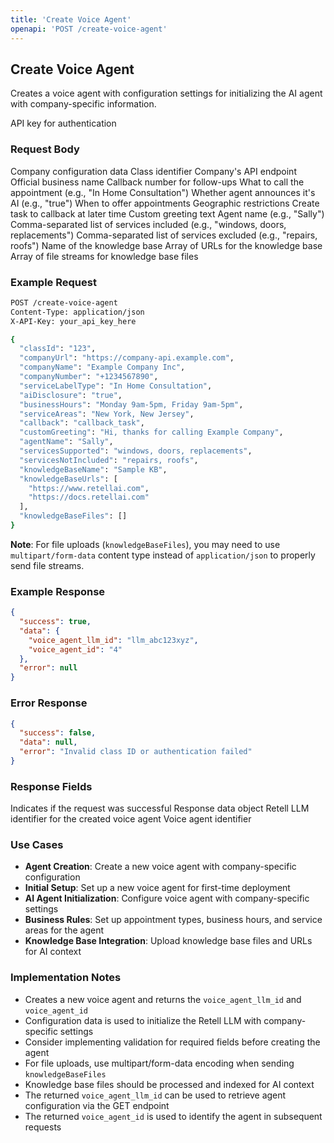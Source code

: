 ```yaml
---
title: 'Create Voice Agent'
openapi: 'POST /create-voice-agent'
---
```


## Create Voice Agent

Creates a voice agent with configuration settings for initializing the AI agent with company-specific information.

<ParamField path="header" type="string" name="X-API-Key" required>
  API key for authentication
</ParamField>

### Request Body

<ParamField path="body" type="object" name="configData" required>
  Company configuration data
</ParamField>

<ParamField path="body" type="string" name="classId" required>
  Class identifier
</ParamField>

<ParamField path="body" type="string" name="companyUrl" required>
  Company's API endpoint
</ParamField>

<ParamField path="body" type="string" name="companyName" required>
  Official business name
</ParamField>

<ParamField path="body" type="string" name="companyNumber" required>
  Callback number for follow-ups
</ParamField>

<ParamField path="body" type="string" name="serviceLabelType">
  What to call the appointment (e.g., "In Home Consultation")
</ParamField>

<ParamField path="body" type="string" name="aiDisclosure">
  Whether agent announces it's AI (e.g., "true")
</ParamField>

<ParamField path="body" type="string" name="businessHours">
  When to offer appointments
</ParamField>

<ParamField path="body" type="string" name="serviceAreas">
  Geographic restrictions
</ParamField>

<ParamField path="body" type="string" name="callback">
  Create task to callback at later time
</ParamField>

<ParamField path="body" type="string" name="customGreeting">
  Custom greeting text
</ParamField>

<ParamField path="body" type="string" name="agentName">
  Agent name (e.g., "Sally")
</ParamField>

<ParamField path="body" type="string" name="servicesSupported">
  Comma-separated list of services included (e.g., "windows, doors, replacements")
</ParamField>

<ParamField path="body" type="string" name="servicesNotIncluded">
  Comma-separated list of services excluded (e.g., "repairs, roofs")
</ParamField>

<ParamField path="body" type="string" name="knowledgeBaseName">
  Name of the knowledge base
</ParamField>

<ParamField path="body" type="array" name="knowledgeBaseUrls">
  Array of URLs for the knowledge base
</ParamField>

<ParamField path="body" type="array" name="knowledgeBaseFiles">
  Array of file streams for knowledge base files
</ParamField>

### Example Request

```bash
POST /create-voice-agent
Content-Type: application/json
X-API-Key: your_api_key_here

{
  "classId": "123",
  "companyUrl": "https://company-api.example.com",
  "companyName": "Example Company Inc",
  "companyNumber": "+1234567890",
  "serviceLabelType": "In Home Consultation",
  "aiDisclosure": "true",
  "businessHours": "Monday 9am-5pm, Friday 9am-5pm",
  "serviceAreas": "New York, New Jersey",
  "callback": "callback_task",
  "customGreeting": "Hi, thanks for calling Example Company",
  "agentName": "Sally",
  "servicesSupported": "windows, doors, replacements",
  "servicesNotIncluded": "repairs, roofs",
  "knowledgeBaseName": "Sample KB",
  "knowledgeBaseUrls": [
    "https://www.retellai.com",
    "https://docs.retellai.com"
  ],
  "knowledgeBaseFiles": []
}
```

**Note**: For file uploads (`knowledgeBaseFiles`), you may need to use `multipart/form-data` content type instead of `application/json` to properly send file streams.

### Example Response

```json
{
  "success": true,
  "data": {
    "voice_agent_llm_id": "llm_abc123xyz",
    "voice_agent_id": "4"
  },
  "error": null
}
```

### Error Response

```json
{
  "success": false,
  "data": null,
  "error": "Invalid class ID or authentication failed"
}
```

### Response Fields

<ParamField path="response" type="boolean" name="success">
  Indicates if the request was successful
</ParamField>

<ParamField path="response" type="object" name="data">
  Response data object
</ParamField>

<ParamField path="response" type="string" name="data.voice_agent_llm_id">
  Retell LLM identifier for the created voice agent
</ParamField>

<ParamField path="response" type="string" name="data.voice_agent_id">
  Voice agent identifier
</ParamField>

### Use Cases

- **Agent Creation**: Create a new voice agent with company-specific configuration
- **Initial Setup**: Set up a new voice agent for first-time deployment
- **AI Agent Initialization**: Configure voice agent with company-specific settings
- **Business Rules**: Set up appointment types, business hours, and service areas for the agent
- **Knowledge Base Integration**: Upload knowledge base files and URLs for AI context

### Implementation Notes

- Creates a new voice agent and returns the `voice_agent_llm_id` and `voice_agent_id`
- Configuration data is used to initialize the Retell LLM with company-specific settings
- Consider implementing validation for required fields before creating the agent
- For file uploads, use multipart/form-data encoding when sending `knowledgeBaseFiles`
- Knowledge base files should be processed and indexed for AI context
- The returned `voice_agent_llm_id` can be used to retrieve agent configuration via the GET endpoint
- The returned `voice_agent_id` is used to identify the agent in subsequent requests

